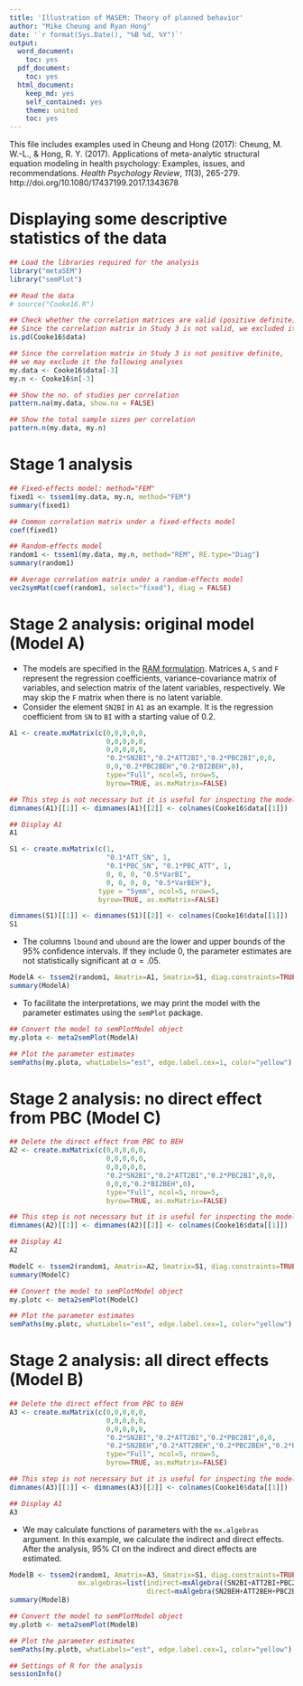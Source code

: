 ```yaml
---
title: 'Illustration of MASEM: Theory of planned behavior'
author: "Mike Cheung and Ryan Hong"
date: '`r format(Sys.Date(), "%B %d, %Y")`'
output:
  word_document:
    toc: yes
  pdf_document:
    toc: yes
  html_document:
    keep_md: yes
    self_contained: yes
    theme: united
    toc: yes
---
```


This file includes examples used in Cheung and Hong (2017):
Cheung, M. W.-L., & Hong, R. Y. (2017). Applications of meta-analytic structural equation modeling in health psychology: Examples, issues, and recommendations. *Health Psychology Review*, *11*(3), 265-279. http://doi.org/10.1080/17437199.2017.1343678

# Displaying some descriptive statistics of the data
```r
## Load the libraries required for the analysis
library("metaSEM")
library("semPlot")

## Read the data
# source("Cooke16.R")

## Check whether the correlation matrices are valid (positive definite)
## Since the correlation matrix in Study 3 is not valid, we excluded it from the analyses.
is.pd(Cooke16$data)

## Since the correlation matrix in Study 3 is not positive definite,
## we may exclude it the following analyses
my.data <- Cooke16$data[-3]
my.n <- Cooke16$n[-3]

## Show the no. of studies per correlation
pattern.na(my.data, show.na = FALSE)

## Show the total sample sizes per correlation
pattern.n(my.data, my.n)
```

# Stage 1 analysis
```r
## Fixed-effects model: method="FEM"
fixed1 <- tssem1(my.data, my.n, method="FEM")
summary(fixed1)

## Common correlation matrix under a fixed-effects model
coef(fixed1)

## Random-effects model
random1 <- tssem1(my.data, my.n, method="REM", RE.type="Diag")
summary(random1)

## Average correlation matrix under a random-effects model
vec2symMat(coef(random1, select="fixed"), diag = FALSE)
```

# Stage 2 analysis: original model (Model A)
* The models are specified in the [RAM formulation](http://openmx.psyc.virginia.edu/docs/OpenMx/latest/Examples_Matrix.html). Matrices `A`, `S` and `F` represent the regression coefficients, variance-covariance matrix of variables, and selection matrix of the latent variables, respectively. We may skip the `F` matrix when there is no latent variable.
* Consider the element `SN2BI` in `A1` as an example. It is the regression coefficient from `SN` to `BI` with a starting value of 0.2.
```r
A1 <- create.mxMatrix(c(0,0,0,0,0,
                        0,0,0,0,0,
                        0,0,0,0,0,
                        "0.2*SN2BI","0.2*ATT2BI","0.2*PBC2BI",0,0,
                        0,0,"0.2*PBC2BEH","0.2*BI2BEH",0),
                        type="Full", ncol=5, nrow=5,
                        byrow=TRUE, as.mxMatrix=FALSE)

## This step is not necessary but it is useful for inspecting the model.
dimnames(A1)[[1]] <- dimnames(A1)[[2]] <- colnames(Cooke16$data[[1]])

## Display A1
A1

S1 <- create.mxMatrix(c(1,
                        "0.1*ATT_SN", 1,
                        "0.1*PBC_SN", "0.1*PBC_ATT", 1,
                        0, 0, 0, "0.5*VarBI",
                        0, 0, 0, 0, "0.5*VarBEH"),
                      type = "Symm", ncol=5, nrow=5,
                      byrow=TRUE, as.mxMatrix=FALSE)

dimnames(S1)[[1]] <- dimnames(S1)[[2]] <- colnames(Cooke16$data[[1]])
S1
```

* The columns `lbound` and `ubound` are the lower and upper bounds of the 95% confidence intervals. If they include 0, the parameter estimates are not statistically significant at $\alpha=.05$.
```r
ModelA <- tssem2(random1, Amatrix=A1, Smatrix=S1, diag.constraints=TRUE, intervals.type="LB")
summary(ModelA)
```

* To facilitate the interpretations, we may print the model with the parameter estimates using the `semPlot` package.
```r
## Convert the model to semPlotModel object
my.plota <- meta2semPlot(ModelA)

## Plot the parameter estimates
semPaths(my.plota, whatLabels="est", edge.label.cex=1, color="yellow")
```

# Stage 2 analysis: no direct effect from PBC (Model C)
```r
## Delete the direct effect from PBC to BEH
A2 <- create.mxMatrix(c(0,0,0,0,0,
                        0,0,0,0,0,
                        0,0,0,0,0,
                        "0.2*SN2BI","0.2*ATT2BI","0.2*PBC2BI",0,0,
                        0,0,0,"0.2*BI2BEH",0),
                        type="Full", ncol=5, nrow=5,
                        byrow=TRUE, as.mxMatrix=FALSE)

## This step is not necessary but it is useful for inspecting the model.
dimnames(A2)[[1]] <- dimnames(A2)[[2]] <- colnames(Cooke16$data[[1]])

## Display A1
A2

ModelC <- tssem2(random1, Amatrix=A2, Smatrix=S1, diag.constraints=TRUE, intervals.type="LB")
summary(ModelC)

## Convert the model to semPlotModel object
my.plotc <- meta2semPlot(ModelC)

## Plot the parameter estimates
semPaths(my.plotc, whatLabels="est", edge.label.cex=1, color="yellow")
```

# Stage 2 analysis: all direct effects (Model B)
```r
## Delete the direct effect from PBC to BEH
A3 <- create.mxMatrix(c(0,0,0,0,0,
                        0,0,0,0,0,
                        0,0,0,0,0,
                        "0.2*SN2BI","0.2*ATT2BI","0.2*PBC2BI",0,0,
                        "0.2*SN2BEH","0.2*ATT2BEH","0.2*PBC2BEH","0.2*BI2BEH",0),
                        type="Full", ncol=5, nrow=5,
                        byrow=TRUE, as.mxMatrix=FALSE)

## This step is not necessary but it is useful for inspecting the model.
dimnames(A3)[[1]] <- dimnames(A3)[[2]] <- colnames(Cooke16$data[[1]])

## Display A1
A3
```

* We may calculate functions of parameters with the `mx.algebras` argument. In this example, we calculate the indirect and direct effects. After the analysis, 95% CI on the indirect and direct effects are estimated.
```r
ModelB <- tssem2(random1, Amatrix=A3, Smatrix=S1, diag.constraints=TRUE, intervals.type="LB",
                 mx.algebras=list(indirect=mxAlgebra((SN2BI+ATT2BI+PBC2BI)*BI2BEH, name="indirect"),
                                  direct=mxAlgebra(SN2BEH+ATT2BEH+PBC2BEH, name="direct")))
summary(ModelB)

## Convert the model to semPlotModel object
my.plotb <- meta2semPlot(ModelB)

## Plot the parameter estimates
semPaths(my.plotb, whatLabels="est", edge.label.cex=1, color="yellow")

## Settings of R for the analysis
sessionInfo()
```
